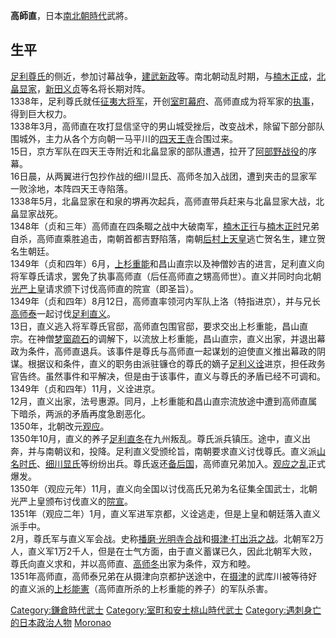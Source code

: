 {{多個問題|
{{expand|time=2009-05-02T15:18:32+00:00}}
{{unreferenced|time=2009-05-02T15:18:32+00:00}}
{{expert|time=2009-05-02T15:18:32+00:00|歷史}}
}}
{{日本武士
|名稱=高師直
|時代= [[鎌倉|鎌倉時代]] - [[室町|室町時代]]（[[南北朝_(日本)|南北朝時代]]）
|出生= 不詳
|逝世= [[正平_(日本)|正平]]6年/[[觀應|觀應]]2年[[2月26日_(舊曆)|2月26日]]<br/>（1351年3月24日）
|墓所= [[兵庫縣|兵庫縣]][[伊丹市|伊丹市]]
|幕府= [[室町幕府|室町幕府]]初代[[執事|執事]]
|主君= [[足利尊氏|足利尊氏]]
|氏族= [[高階姓|高階氏]]、[[高氏|高氏]]
|父母= 父:[[高師重|高師重]]
|兄弟= 弟:[[高師泰|高師泰]]
|妻= [[二條道平|二條道平]]之妹
|子= [[高師夏|高師夏]]
}}

'''高師直'''{{BD|？||1351年|3月24日|Kou no Moronao}}，日本[[南北朝時代_(日本)|南北朝時代]]武將。

==生平==

[[足利尊氏|足利尊氏]]的侧近，参加讨幕战争，[[建武新政|建武新政]]等。南北朝动乱时期，与[[楠木正成|楠木正成]]，[[北畠显家|北畠显家]]，[[新田义贞|新田义贞]]等名将长期对阵。<br>
1338年，足利尊氏就任[[征夷大将军|征夷大将军]]，开创[[室町幕府|室町幕府]]、高师直成为将军家的[[执事|执事]]，得到巨大权力。<br>

1338年3月，高师直在攻打显信坚守的男山城受挫后，改变战术，除留下部分部队围城外，主力从各个方向朝一马平川的[[四天王寺|四天王寺]]合围过来。<br>

15日，京方军队在四天王寺附近和北畠显家的部队遭遇，拉开了[[阿部野战役|阿部野战役]]的序幕。<br>

16日晨，从两翼进行包抄作战的细川显氏、高师冬加入战团，遭到夹击的显家军一败涂地，本阵四天王寺陷落。<br>

1338年5月，北畠显家在和泉的堺再次起兵，高师直带兵赶来与北畠显家大战，北畠显家战死。<br>

1348年（贞和三年）高师直在四条畷之战中大破南军，[[楠木正行|楠木正行]]与[[楠木正时|楠木正时]]兄弟自杀，高师直乘胜追击，南朝首都吉野陷落，南朝[[后村上天皇|后村上天皇]]逃亡贺名生，建立贺名生朝廷。<br>

1349年（贞和四年）6月，[[上杉重能|上杉重能]]和昌山直宗以及神僧妙吉的进言，足利直义向将军尊氏请求，罢免了执事高师直（后任高师直之甥高师世）。直义并同时向北朝[[光严上皇|光严上皇]]请求颁下讨伐高师直的院宣（即圣旨）。<br>

1349年（贞和四年）8月12日，高师直率领河内军队上洛（特指进京），并与兄长[[高师泰|高师泰]]一起讨伐[[足利直义|足利直义]]。<br>

13日，直义逃入将军尊氏官邸，高师直包围官邸，要求交出上杉重能，昌山直宗。在神僧[[梦窗疏石|梦窗疏石]]的调解下，以流放上杉重能，昌山直宗，直义出家，并退出幕政为条件，高师直退兵。该事件是尊氏与高师直一起谋划的迫使直义推出幕政的阴谋。根据议和条件，直义的职务由派驻镰仓的尊氏的嫡子[[足利义诠|足利义诠]]进京，担任政务官告终。虽然事件和平解决，但是由于该事件，直义与尊氏的矛盾已经不可调和。<br>

1349年（贞和四年）11月，义诠进京。<br>

12月，直义出家，法号惠源。同月，上杉重能和昌山直宗流放途中遭到高师直属下暗杀，两派的矛盾再度急剧恶化。<br>

1350年，北朝改元[[观应|观应]]。<br>

1350年10月，直义的养子[[足利直冬|足利直冬]]在九州叛乱。尊氏派兵镇压。途中，直义出奔，并与南朝议和，投降。足利直义受颁纶旨，南朝要求直义讨伐尊氏。直义派[[山名时氏|山名时氏]]、[[细川显氏|细川显氏]]等纷纷出兵。尊氏返还[[备后国|备后国]]，高师直兄弟加入。[[观应之乱|观应之乱]]正式爆发。<br>

1350年（观应元年）11月，直义向全国以讨伐高氏兄弟为名征集全国武士，北朝光严上皇颁布讨伐直义的[[院宣|院宣]]。<br>

1351年（观应二年）1月，直义军进军京都，义诠逃走，但是上皇和朝廷落入直义派手中。<br>

2月，尊氏军与直义军会战。史称[[播磨·光明寺合战|播磨·光明寺合战]]和[[摄津·打出浜之战|摄津·打出浜之战]]。北朝军2万人，直义军1万2千人，但是在士气方面，由于直义蓄谋已久，因此北朝军大败，尊氏向直义求和，并以高师直、[[高师冬|高师冬]]出家为条件，双方和睦。<br>

1351年高师直，高师泰兄弟在从摄津向京都护送途中，在[[攝津國|摄津]]的武库川被等待好的直义派的[[上杉能憲|上杉能憲]]（高师直所杀的上杉重能的养子）的军队杀害。<br>

{{DEFAULTSORT:Kou no Moronao}}
[[Category:鎌倉時代武士|Category:鎌倉時代武士]]
[[Category:室町和安土桃山時代武士|Category:室町和安土桃山時代武士]]
[[Category:遇刺身亡的日本政治人物|Category:遇刺身亡的日本政治人物]]
[[Category:高氏|Moronao]]